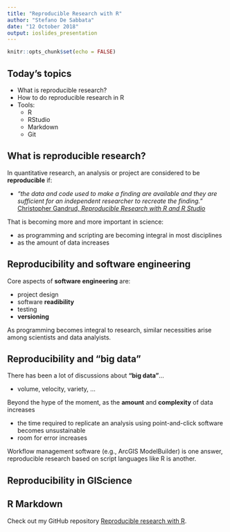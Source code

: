 ```yaml
---
title: "Reproducible Research with R"
author: "Stefano De Sabbata"
date: "12 October 2018"
output: ioslides_presentation
---
```


```r
knitr::opts_chunk$set(echo = FALSE)
```

## Today's topics

- What is reproducible research?
- How to do reproducible research in R
- Tools: 
    - R
    - RStudio
    - Markdown
    - Git

## What is reproducible research?

In quantitative research, an analysis or project are considered to be **reproducible** if:

- *"the data and code used to make a finding are available and they are sufficient for an independent researcher to recreate the finding."* [Christopher Gandrud, *Reproducible Research with R and R Studio*](https://www.crcpress.com/Reproducible-Research-with-R-and-R-Studio/Gandrud/p/book/9781498715379)


That is becoming more and more important in science:

- as programming and scripting are becoming integral in most disciplines
- as the amount of data increases

## Reproducibility and software engineering

Core aspects of **software engineering** are:

- project design
- software **readibility**
- testing
- **versioning**

As programming becomes integral to research, similar necessities arise among scientists and data analyists.

## Reproducibility and "big data"

There has been a lot of discussions about **"big data"**...

- volume, velocity, variety, ...

Beyond the hype of the moment, as the **amount** and **complexity** of data increases

- the time required to replicate an analysis using point-and-click software becomes unsustainable
- room for error increases

Workflow management software (e.g., ArcGIS ModelBuilder) is one answer, reproducible research based on script languages like R is another.

## Reproducibility in GIScience




## R Markdown

Check out my GitHub repository [Reproducible research with R](https://sdesabbata.github.io/ReproducibleResearch/).


